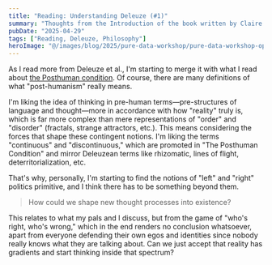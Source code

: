 ```yaml
---
title: "Reading: Understanding Deleuze (#1)"
summary: "Thoughts from the Introduction of the book written by Claire Colebrook."
pubDate: "2025-04-29"
tags: ["Reading, Deleuze, Philosophy"]
heroImage: "@/images/blog/2025/pure-data-workshop/pure-data-workshop-optim.jpg"
---
```


As I read more from Deleuze et al., I'm starting to merge it with what I read about [the Posthuman condition](https://www.animanoir.xyz/blog/2025/book-the-posthuman-condition/). Of course, there are many definitions of what "post-humanism" really means.

I'm liking the idea of thinking in pre-human terms—pre-structures of language and thought—more in accordance with how "reality" truly is, which is far more complex than mere representations of "order" and "disorder" (fractals, strange attractors, etc.). This means considering the forces that shape these contingent notions. I'm liking the terms "continuous" and "discontinuous," which are promoted in "The Posthuman Condition" and mirror Deleuzean terms like rhizomatic, lines of flight, deterritorialization, etc.

That's why, personally, I'm starting to find the notions of "left" and "right" politics primitive, and I think there has to be something beyond them.

> How could we shape new thought processes into existence?

This relates to what my pals and I discuss, but from the game of "who's right, who's wrong," which in the end renders no conclusion whatsoever, apart from everyone defending their own egos and identities since nobody really knows what they are talking about. Can we just accept that reality has gradients and start thinking inside that spectrum?